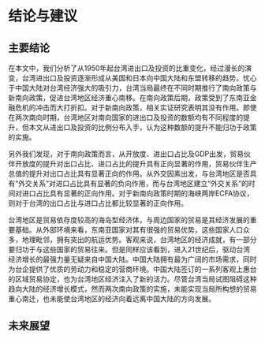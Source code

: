 # 结论与建议

## 主要结论

在本文中，我们分析了从1950年起台湾进出口及投资的比重变化，经过漫长的演变，台湾进出口及投资逐渐形成从美国和日本向中国大陆和东盟转移的趋势。忧心于中国大陆对台湾经济强大的吸引力，台湾当局最终在不同时期推行了南向政策与新南向政策，促进台湾地区经济重心南移。在南向政策后期，政策受到了东南亚金融危机的冲击而大打折扣。对于新南向政策，相关实证研究表明其没有作用。即使在两次南向时期，台湾地区对南向国家的进出口及投资的数额均有不同程度的提升，但本文从进出口及投资的比例分布入手，认为这种数额的提升不能归功于政策的实施。

另外我们发现，对于南向政策而言，从开放度、进出口占比及GDP出发，贸易伙伴开放度的提升对出口占比、进口占比的提升具有正向显著的作用，贸易伙伴生产总值的提升对出口占比具有显著正向的作用。从外交因素出发，与台湾地区是否具有“外交关系”对进口占比具有显著的负向作用，而与台湾地区建立“外交关系”的时间对进口占比具有显著的正向作用。对于新南向政策时期的海峡两岸ECFA协议，则对于台湾的出口占比与进口占比都比较显著的正向作用。

台湾地区是贸易依存度较高的海岛型经济体，与周边国家的贸易是其经济发展的重要基础。从外部环境来看，东南亚国家对其有很强的贸易优势，这些国家人口众多，地理毗邻，拥有突出的航运优势。客观来说，台湾地区的经济成就，有一部分要归功于与这些国家的贸易往来。但是同样应该看到，进入21世纪后，驱动台湾经济增长的最强力量无疑来自中国大陆。中国大陆拥有最为广阔的市场需求，同时为台企提供了优质的劳动力和稳定的营商环境。中国大陆签订的一系列客观上惠台的区域贸易协定，也为台湾地区经济注入了新的活力。尽管台湾当局试图阻碍这种趋向大陆的经济增长模式，然而两次南向政策的实施，未能实现当局所构想的贸易重心南迁，也未能使台湾地区的经济向着远离中国大陆的方向发展。

## 未来展望

